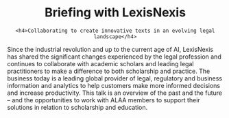 
<DisplayImage imageURL='/img/sponsor_logos/lexisnexis.jpg' size="70%" />

<center>
    <h1>Briefing with LexisNexis</h1>

    <h4>Collaborating to create innovative texts in an evolving legal landscape</h4>
</center>

Since the industrial revolution and up to the current age of AI, LexisNexis has shared the significant changes experienced by the legal profession and continues to collaborate with academic scholars and leading legal practitioners to make a difference to both scholarship and practice. The business today is a leading global provider of legal, regulatory and business information and analytics to help customers make more informed decisions and increase productivity. This talk is an overview of the past and the future – and the opportunities to work with ALAA members to support their solutions in relation to scholarship and education. 
